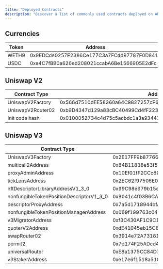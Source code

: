 ```yaml
---
title: "Deployed Contracts"
description: "Discover a list of commonly used contracts deployed on Abstract."
---
```


## Currencies

| Token | Address                                    |
| ----- | ------------------------------------------ |
| WETH9 | 0x9EDCde0257F2386Ce177C3a7FCdd97787F0D841d |
| USDC  | 0xe4C7fBB0a626ed208021ccabA6Be1566905E2dFc |

## Uniswap V2

| Contract Type     | Address                                                            |
| ----------------- | ------------------------------------------------------------------ |
| UniswapV2Factory  | 0x566d7510dEE58360a64C9827257cF6D0Dc43985E                         |
| UniswapV2Router02 | 0xb9D4347d129a83cBC40499Cd4fF223dE172a70dF                         |
| Init code hash    | 0x0100052734c4d75c5acbdc1a3a934476b46a054330ef6ea080b0f3241ef3f4c1 |

## Uniswap V3

| Contract Type                            | Address                                    |
| ---------------------------------------- | ------------------------------------------ |
| UniswapV3Factory                         | 0x2E17FF9b877661bDFEF8879a4B31665157a960F0 |
| multicall2Address                        | 0x84B11838e53f53DBc1fca7a6413cDd2c7Ab15DB8 |
| proxyAdminAddress                        | 0x10Ef01fF2CCc80BdDAF51dF91814e747ae61a5f1 |
| tickLensAddress                          | 0x2EC62f97506E0184C423B01c525ab36e1c61f78A |
| nftDescriptorLibraryAddressV1_3_0        | 0x99C98e979b15eD958d0dfb8F24D8EfFc2B41f9Fe |
| nonfungibleTokenPositionDescriptorV1_3_0 | 0x8041c4f03B6CA2EC7b795F33C10805ceb98733dB |
| descriptorProxyAddress                   | 0x7a5d1718944bfA246e42c8b95F0a88E37bAC5495 |
| nonfungibleTokenPositionManagerAddress   | 0x069f199763c045A294C7913E64bA80E5F362A5d7 |
| v3MigratorAddress                        | 0xf3C430AF1C9C18d414b5cf890BEc08789431b6Ed |
| quoterV2Address                          | 0xdE41045eb15C8352413199f35d6d1A32803DaaE2 |
| swapRouter02                             | 0x3914e72A73181a3EdB4dBC445cE2A01d480eacb1 |
| permit2                                  | 0x7d174F25ADcd4157EcB5B3448fEC909AeCB70033 |
| universalRouter                          | 0xE8a1375CC84D769F1A7395996008478f3249F67b |
| v3StakerAddress                          | 0xe17e6f1518a5185f646eB34Ac5A8055792bD3c9D |

